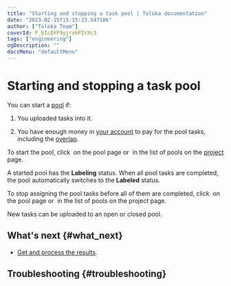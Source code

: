 ```yaml
---
title: "Starting and stopping a task pool | Toloka documentation"
date: "2023-02-15T15:15:23.547186"
author: ["Toloka Team"]
coverId: F_bIcOYF9yjrxkPZrXc3
tags: ["engineering"]
ogDescription: ""
docsMenu: "defaultMenu"
---
```



# Starting and stopping a task pool

You can start a [pool](/docs-new/glossary#pool) if:

1. You uploaded tasks into it.

1. You have enough money in [your account](/docs-new/guide/budget) to pay for the pool tasks, including the [overlap](/docs-new/glossary#overlap).

To start the pool, click <img src="https://tlk-infra-front.azureedge.net/portal-static/uploaded/images/1675425184616/1675425184616_original_svg.svg" alt="" /> on the pool page or <img src="https://tlk-infra-front.azureedge.net/portal-static/uploaded/images/1675425177251/1675425177251_original_svg.svg" alt="" /> in the list of pools on the [project](/docs-new/glossary#project) page.

A started pool has the **Labeling** status. When all pool tasks are completed, the pool automatically switches to the **Labeled** status.

To stop assigning the pool tasks before all of them are completed, click <img src="https://tlk-infra-front.azureedge.net/portal-static/uploaded/images/1675425182790/1675425182790_original_svg.svg" alt="" /> on the pool page or <img src="https://tlk-infra-front.azureedge.net/portal-static/uploaded/images/1675425176800/1675425176800_original_svg.svg" alt="" /> in the list of pools on the project page.

<Note mode="tip" title="Tip">

New tasks can be uploaded to an open or closed pool.

</Note>

## What's next {#what_next}

- [Get and process the results](/docs-new/guide/result-of-eval).

## Troubleshooting {#troubleshooting}

<TroubleshootingSubmitDoesntWork/>

<TroubleshootingNextDoesntWork/>

<TroubleshootingCantCompleteTasks/>

<FaqOverlap/>

<FaqChangeOverlap/>

<FaqDynamicOverlap/>

<ContactGuideSupport/>
